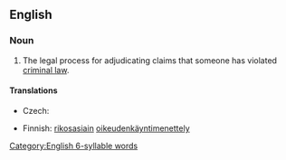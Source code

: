 ==English==
{{wikipedia}}

===Noun===
{{en-noun}}

# {{lb|en|legal}} The legal process for adjudicating claims that someone has violated [[criminal law]].

====Translations====
{{trans-top|legal process}}
* Czech: {{t|cs|trestní řízení|n}}
{{trans-mid}}
* Finnish: [[rikosasia|rikosasiain]] [[oikeudenkäyntimenettely]]
{{trans-bottom}}

[[Category:English 6-syllable words]]